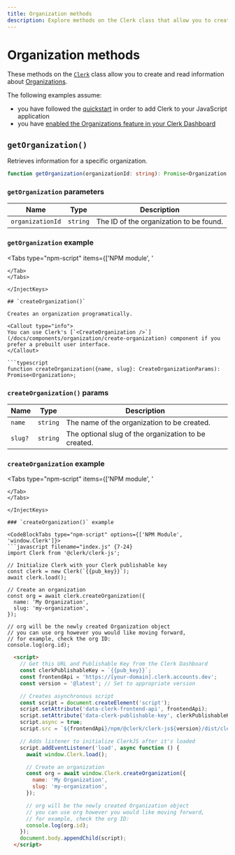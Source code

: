 ```yaml
---
title: Organization methods
description: Explore methods on the Clerk class that allow you to create and read information about Organizations.
---
```


# Organization methods

These methods on the [`Clerk`](/docs/references/javascript/clerk/clerk) class allow you to create and read information about [Organizations](/docs/references/javascript/organization/organization).

The following examples assume:
- you have followed the [quickstart](/docs/quickstarts/javascript) in order to add Clerk to your JavaScript application
- you have [enabled the Organizations feature in your Clerk Dashboard](/docs/organizations/overview#enable-organizations-in-your-application)

## `getOrganization()`

Retrieves information for a specific organization.

```typescript
function getOrganization(organizationId: string): Promise<Organization | undefined>;
```

### `getOrganization` parameters

| Name | Type | Description |
| --- | --- | --- |
| `organizationId` | `string` | The ID of the organization to be found. |

### `getOrganization` example

<InjectKeys>

<Tabs type="npm-script" items={['NPM module', '<script>']}>
  <Tab>
    <CodeBlockTabs options={["main.js", "index.html"]}>
    ```js filename="main.js" {9}
    import Clerk from '@clerk/clerk-js';

    // Initialize Clerk with your Clerk publishable key
    const clerk = new Clerk('{{pub_key}}');
    await clerk.load();

    if (clerk.user) {
      if (clerk.organization.id) {
        const organization = await clerk.getOrganization(clerk.organization.id);
        console.log(organization);
      } else {
        console.log("User is not a member of an organization");
      }
    } else {
      document.getElementById("app").innerHTML = `
        <div id="sign-in"></div>
      `;

      const signInDiv =
        document.getElementById("sign-in");

      clerk.mountSignIn(signInDiv);
    }
    ```

    ```html filename="index.html"
    <!doctype html>
    <html lang="en">
      <head>
        <meta charset="UTF-8" />
        <link rel="icon" type="image/svg+xml" href="/vite.svg" />
        <meta name="viewport" content="width=device-width, initial-scale=1.0" />
        <title>Clerk + JavaScript App</title>
      </head>
      <body>
        <div id="app"></div>
        <script type="module" src="/main.js"></script>
      </body>
    </html>
    ```
    </CodeBlockTabs>
  </Tab>

  <Tab>
  ```html filename="index.html" {9}
  <div id="sign-in"></div>

  <script>
    window.addEventListener("load", async function () {
      await Clerk.load();

      if (Clerk.user) {
        if (Clerk.organization.id) {
          const organization = await Clerk.getOrganization(Clerk.organization.id);
          console.log(organization);
        } else {
          console.log("User is not a member of an organization");
        }
      } else {
        const signInDiv = document.getElementById("sign-in");

        Clerk.mountSignIn(signInDiv);
      }
    });
  </script>
  ```
  </Tab>
</Tabs>

</InjectKeys>

## `createOrganization()`

Creates an organization programatically.

<Callout type="info">
  You can use Clerk's [`<CreateOrganization />`](/docs/components/organization/create-organization) component if you prefer a prebuilt user interface.
</Callout>

```typescript
function createOrganization({name, slug}: CreateOrganizationParams): Promise<Organization>;
```

### `createOrganization()` params

| Name | Type | Description |
| --- | --- | --- |
| `name` | `string` | The name of the organization to be created. |
| `slug?` | `string` | The optional slug of the organization to be created. |

### `createOrganization` example

<InjectKeys>

<Tabs type="npm-script" items={['NPM module', '<script>']}>
  <Tab>
    <CodeBlockTabs options={["main.js", "index.html"]}>
    ```js filename="main.js" {11-13}
    import Clerk from '@clerk/clerk-js';

    // Initialize Clerk with your Clerk publishable key
    const clerk = new Clerk('{{pub_key}}');
    await clerk.load();

    if (clerk.user) {
      const createOrgButton = document.getElementById("create-org-button");
      createOrgButton.onclick = function () {
        clerk
          .createOrganization({
            name: "test-2",
          })
          .then((org) => {
            console.log(org);
          })
          .catch((error) => {
            console.error(error);
          });
      };
    } else {
      document.getElementById("app").innerHTML = `
        <div id="sign-in"></div>
      `;

      const signInDiv =
        document.getElementById("sign-in");

      clerk.mountSignIn(signInDiv);
    }
    ```

    ```html filename="index.html"
    <!doctype html>
    <html lang="en">
      <head>
        <meta charset="UTF-8" />
        <link rel="icon" type="image/svg+xml" href="/vite.svg" />
        <meta name="viewport" content="width=device-width, initial-scale=1.0" />
        <title>Clerk + JavaScript App</title>
      </head>
      <body>
        <div id="app"></div>
        <button id="create-org-button">Create Organization</button>
        <script type="module" src="/main.js"></script>
      </body>
    </html>
    ```
    </CodeBlockTabs>
  </Tab>

  <Tab>
  ```html filename="index.html" {12-14}
  <div id="sign-in"></div>
  <div id="create-org-button"></div>

  <script>
    window.addEventListener("load", async function () {
      await Clerk.load();

      if (Clerk.user) {
        const createOrgButton = document.getElementById("create-org-button");
        createOrgButton.onclick = function () {
          clerk
            .createOrganization({
              name: "test-2",
            })
            .then((org) => {
              console.log(org);
            })
            .catch((error) => {
              console.error(error);
            });
        };
      } else {
        const signInDiv = document.getElementById("sign-in");

        Clerk.mountSignIn(signInDiv);
      }
    });
  </script>
  ```
  </Tab>
</Tabs>

</InjectKeys>

### `createOrganization()` example

<CodeBlockTabs type="npm-script" options={['NPM Module', 'window.Clerk']}>
```javascript filename="index.js" {7-24}
  import Clerk from '@clerk/clerk-js';

  // Initialize Clerk with your Clerk publishable key
  const clerk = new Clerk(`{{pub_key}}`);
  await clerk.load();

  // Create an organization
  const org = await clerk.createOrganization({
    name: 'My Organization',
    slug: 'my-organization',
  });

  // org will be the newly created Organization object
  // you can use org however you would like moving forward,
  // for example, check the org ID:
  console.log(org.id);
```

```html filename="index.html" {18-28}
  <script>
    // Get this URL and Publishable Key from the Clerk Dashboard
    const clerkPublishableKey = `{{pub_key}}`;
    const frontendApi = 'https://[your-domain].clerk.accounts.dev';
    const version = '@latest'; // Set to appropriate version

    // Creates asynchronous script
    const script = document.createElement('script');
    script.setAttribute('data-clerk-frontend-api', frontendApi);
    script.setAttribute('data-clerk-publishable-key', clerkPublishableKey);
    script.async = true;
    script.src = `${frontendApi}/npm/@clerk/clerk-js${version}/dist/clerk.browser.js`;

    // Adds listener to initialize ClerkJS after it's loaded
    script.addEventListener('load', async function () {
      await window.Clerk.load();

      // Create an organization
      const org = await window.Clerk.createOrganization({
        name: 'My Organization',
        slug: 'my-organization',
      });

      // org will be the newly created Organization object
      // you can use org however you would like moving forward,
      // for example, check the org ID:
      console.log(org.id);
    });
    document.body.appendChild(script);
  </script>
```
</CodeBlockTabs>

[org-ref]: /docs/references/javascript/organization/organization
[orgmem-ref]: /docs/references/javascript/organization-membership
